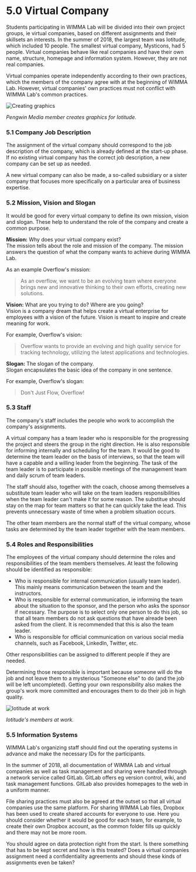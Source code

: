 # 5.0 Virtual Company
Students participating in WIMMA Lab will be divided into their own project groups, ie virtual companies, based on different assignments and their skillsets an interests. In the summer of 2018, the largest team was Iotitude, which included 10 people. The smallest virtual company, Mysticons, had 5 people. Virtual companies behave like real companies and have their own name, structure, homepage and information system. However, they are not real companies.

Virtual companies operate independently according to their own practices, which the members of the company agree with at the beginning of WIMMA Lab. However, virtual companies' own practices must not conflict with WIMMA Lab's common practices.

<Image src="/assets/Black-Book-Images/image012.jpg" alt="Creating graphics" width={750} height={500} priority />  

*Pengwin Media member creates graphics for Iotitude.*

### 5.1 Company Job Description

The assignment of the virtual company should correspond to the job description of the company, which is already defined at the start-up phase. If no existing virtual company has the correct job description, a new company can be set up as needed.

A new virtual company can also be made, a so-called subsidiary or a sister company that focuses more specifically on a particular area of business expertise.

### 5.2 Mission, Vision and Slogan

It would be good for every virtual company to define its own mission, vision and slogan. These help to understand the role of the company and create a common purpose.

**Mission:** Why does your virtual company exist?  
The mission tells about the role and mission of the company. The mission answers the question of what the company wants to achieve during WIMMA Lab.

As an example Overflow's mission:
> As an overflow, we want to be an evolving team where everyone brings new and innovative thinking to their own efforts, creating new solutions.

**Vision:** What are you trying to do? Where are you going?  
Vision is a company dream that helps create a virtual enterprise for employees with a vision of the future. Vision is meant to inspire and create meaning for work.

For example, Overflow's vision:
> Overflow wants to provide an evolving and high quality service for tracking technology, utilizing the latest applications and technologies.

**Slogan:** The slogan of the company.  
Slogan encapsulates the basic idea of the company in one sentence.

For example, Overflow's slogan:
> Don't Just Flow, Overflow!

### 5.3 Staff

The company's staff includes the people who work to accomplish the company's assignments.

A virtual company has a team leader who is responsible for the progressing the project and steers the group in the right direction. He is also responsible for informing internally and scheduling for the team. It would be good to determine the team leader on the basis of interviews, so that the team will have a capable and a willing leader from the beginning. The task of the team leader is to participate in possible meetings of the management team and daily scrum of team leaders.

The staff should also, together with the coach, choose among themselves a substitute team leader who will take on the team leaders responsibilities when the team leader can't make it for some reason. The substitue should stay on the map for team matters so that he can quickly take the lead. This prevents unnecessary waste of time when a problem situation occurs.

The other team members are the normal staff of the virtual company, whose tasks are determined by the team leader together with the team members.

### 5.4 Roles and Responsibilities

The employees of the virtual company should determine the roles and responsibilities of the team members themselves. At least the following should be identified as responsible:

* Who is responsible for internal communication (usually team leader). This mainly means communication between the team and the instructors.
* Who is responsible for external communication, ie informing the team about the situation to the sponsor, and the person who asks the sponsor if necessary. The purpose is to select only one person to do this job, so that all team members do not ask questions that have alreade been asked from the client. It is recommended that this is also the team leader.
* Who is responsible for official communication on various social media channels, such as Facebook, LinkedIn, Twitter, etc.

Other responsibilities can be assigned to different people if they are needed.

Determining those responsible is important because someone will do the job and not leave them to a mysterious "Someone else" to do (and the job will be left uncompleted). Getting your own responsibility also makes the group's work more committed and encourages them to do their job in high quality.

<Image src="/assets/Black-Book-Images/image013.jpg" alt="Iotitude at work" width={750} height={560} priority />  

*Iotitude's members at work.*

### 5.5 Information Systems

WIMMA Lab's organizing staff should find out the operating systems in advance and make the necessary IDs for the participants.

In the summer of 2018, all documentation of WIMMA Lab and virtual companies as well as task management and sharing were handled through a network service called GitLab. GitLab offers eg version control, wiki, and task management functions. GitLab also provides homepages to the web in a uniform manner.

File sharing practices must also be agreed at the outset so that all virtual companies use the same platform. For sharing WIMMA Lab files, Dropbox has been used to create shared accounts for everyone to use. Here you should consider whether it would be good for each team, for example, to create their own Dropbox account, as the common folder fills up quickly and there may not be more room.

You should agree on data protection right from the start. Is there something that has to be kept secret and how is this treated? Does a virtual companies assignment need a confidentiality agreements and should these kinds of assignments even be taken?
